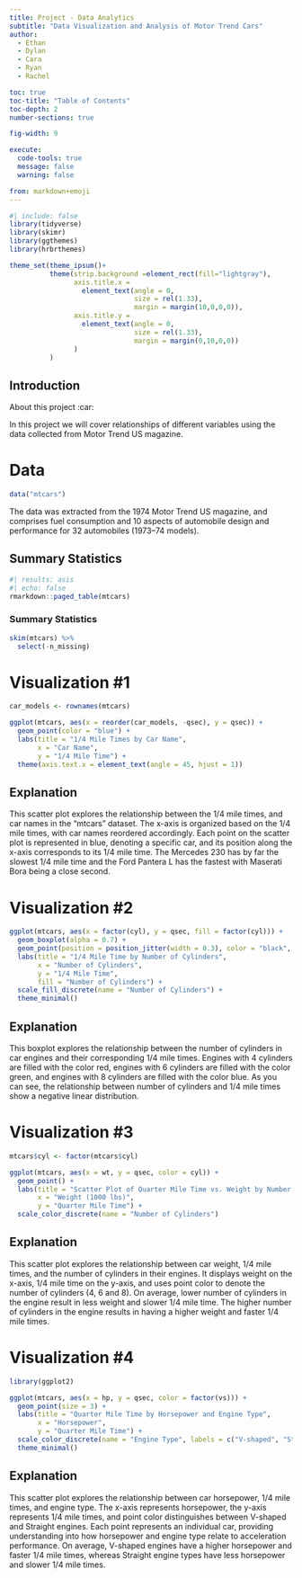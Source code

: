 ```yaml
---
title: Project - Data Analytics
subtitle: "Data Visualization and Analysis of Motor Trend Cars"
author: 
  - Ethan
  - Dylan
  - Cara
  - Ryan
  - Rachel

toc: true
toc-title: "Table of Contents"
toc-depth: 2
number-sections: true

fig-width: 9

execute:
  code-tools: true
  message: false
  warning: false

from: markdown+emoji
---
```

```r
#| include: false
library(tidyverse)
library(skimr)
library(ggthemes)
library(hrbrthemes)

theme_set(theme_ipsum()+
          theme(strip.background =element_rect(fill="lightgray"),
                axis.title.x = 
                  element_text(angle = 0,
                               size = rel(1.33),
                               margin = margin(10,0,0,0)),
                axis.title.y = 
                  element_text(angle = 0,
                               size = rel(1.33),
                               margin = margin(0,10,0,0))
                )
          )
```



## Introduction

About this project :car:

In this project we will cover relationships of different variables using the data collected from Motor Trend US magazine. 

# Data

```r
data("mtcars")
```

The data was extracted from the 1974 Motor Trend US magazine, and comprises fuel consumption and 10 aspects of automobile design and performance for 32 automobiles (1973–74 models).

## Summary Statistics

```r
#| results: asis
#| echo: false
rmarkdown::paged_table(mtcars)
```

### Summary Statistics

```r
skim(mtcars) %>% 
  select(-n_missing)
```


# Visualization #1

```r
car_models <- rownames(mtcars)

ggplot(mtcars, aes(x = reorder(car_models, -qsec), y = qsec)) +
  geom_point(color = "blue") +
  labs(title = "1/4 Mile Times by Car Name",
       x = "Car Name",
       y = "1/4 Mile Time") +
  theme(axis.text.x = element_text(angle = 45, hjust = 1))


```
## Explanation

This scatter plot explores the relationship between the 1/4 mile times, and car names in the "mtcars" dataset. The x-axis is organized based on the 1/4 mile times, with car names reordered accordingly. Each point on the scatter plot is represented in blue, denoting a specific car, and its position along the x-axis corresponds to its 1/4 mile time. The Mercedes 230 has by far the slowest 1/4 mile time and the Ford Pantera L has the fastest with Maserati Bora being a close second. 

# Visualization #2
```r
ggplot(mtcars, aes(x = factor(cyl), y = qsec, fill = factor(cyl))) +
  geom_boxplot(alpha = 0.7) +
  geom_point(position = position_jitter(width = 0.3), color = "black", size = 2) +
  labs(title = "1/4 Mile Time by Number of Cylinders",
       x = "Number of Cylinders",
       y = "1/4 Mile Time",
       fill = "Number of Cylinders") +
  scale_fill_discrete(name = "Number of Cylinders") +
  theme_minimal()

```
## Explanation 

This boxplot explores the relationship between the number of cylinders in car engines and their corresponding 1/4 mile times. Engines with 4 cylinders are filled with the color red, engines with 6 cylinders are filled with the color green, and engines with 8 cylinders are filled with the color blue. As you can see, the relationship between number of cylinders and 1/4 mile times show a negative linear distribution.

# Visualization #3
```r
mtcars$cyl <- factor(mtcars$cyl)

ggplot(mtcars, aes(x = wt, y = qsec, color = cyl)) +
  geom_point() +
  labs(title = "Scatter Plot of Quarter Mile Time vs. Weight by Number of Cylinders", 
       x = "Weight (1000 lbs)",
       y = "Quarter Mile Time") +
  scale_color_discrete(name = "Number of Cylinders")

```

## Explanation

This scatter plot explores the relationship between car weight, 1/4 mile times, and the number of cylinders in their engines. It displays weight on the x-axis, 1/4 mile time on the y-axis, and uses point color to denote the number of cylinders (4, 6 and 8). On average, lower number of cylinders in the engine result in less weight and slower 1/4 mile time. The higher number of cylinders in the engine results in having a higher weight and faster 1/4 mile times.

# Visualization #4
```r
library(ggplot2)

ggplot(mtcars, aes(x = hp, y = qsec, color = factor(vs))) +
  geom_point(size = 3) +
  labs(title = "Quarter Mile Time by Horsepower and Engine Type",
       x = "Horsepower",
       y = "Quarter Mile Time") +
  scale_color_discrete(name = "Engine Type", labels = c("V-shaped", "Straight")) +
  theme_minimal()

```

## Explanation

This scatter plot explores the relationship between car horsepower, 1/4 mile times, and engine type. The x-axis represents horsepower, the y-axis represents 1/4 mile times, and point color distinguishes between V-shaped and Straight engines. Each point represents an individual car, providing understanding into how horsepower and engine type relate to acceleration performance. On average, V-shaped engines have a higher horsepower and faster 1/4 mile times, whereas Straight engine types have less horsepower and slower 1/4 mile times.
